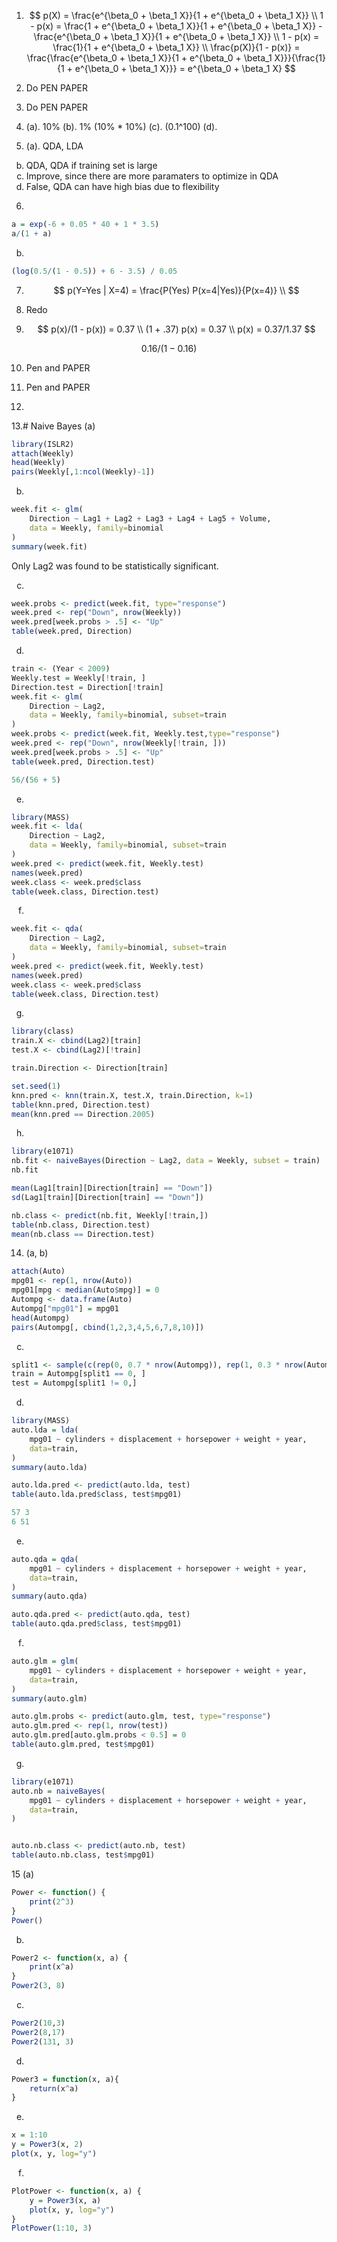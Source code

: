1.
$$ 
p(X) = \frac{e^{\beta_0 + \beta_1 X}}{1 + e^{\beta_0 + \beta_1 X}} \\
1 - p(x) = \frac{1 + e^{\beta_0 + \beta_1 X}}{1 + e^{\beta_0 + \beta_1 X}} - \frac{e^{\beta_0 + \beta_1 X}}{1 + e^{\beta_0 + \beta_1 X}} \\
1 - p(x) = \frac{1}{1 + e^{\beta_0 + \beta_1 X}} \\
\frac{p(X)}{1 - p(x)} =  \frac{\frac{e^{\beta_0 + \beta_1 X}}{1 + e^{\beta_0 + \beta_1 X}}}{\frac{1}{1 + e^{\beta_0 + \beta_1 X}}} = e^{\beta_0 + \beta_1 X}
$$

2. Do PEN PAPER

3. Do PEN PAPER

4. 
(a). 10%
(b). 1% (10% * 10%)
(c). (0.1^100)
(d). 

5.
(a). QDA, LDA
(b) QDA, QDA if training set is large
(c) Improve, since there are more paramaters to optimize in QDA
(d) False, QDA can have high bias due to flexibility

6. 
```r
a = exp(-6 + 0.05 * 40 + 1 * 3.5)
a/(1 + a)
```
(b)
```r
(log(0.5/(1 - 0.5)) + 6 - 3.5) / 0.05
```

7.
$$
p(Y=Yes | X=4) = \frac{P(Yes) P(x=4|Yes)}{P(x=4)} \\
$$

8.
Redo

9.
$$
p(x)/(1 - p(x)) = 0.37 \\
(1 + .37) p(x) =  0.37 \\
p(x) = 0.37/1.37
$$

$$
0.16/(1 - 0.16)
$$

10. Pen and PAPER

11. Pen and PAPER

12.


13.# Naive Bayes
(a)
```r
library(ISLR2)
attach(Weekly)
head(Weekly)
pairs(Weekly[,1:ncol(Weekly)-1])
```

(b)
```r
week.fit <- glm(
    Direction ~ Lag1 + Lag2 + Lag3 + Lag4 + Lag5 + Volume,
    data = Weekly, family=binomial
)
summary(week.fit)
```
Only Lag2 was found to be statistically significant.

(c)
```r
week.probs <- predict(week.fit, type="response")
week.pred <- rep("Down", nrow(Weekly))
week.pred[week.probs > .5] <- "Up"
table(week.pred, Direction)
```

(d)
```r
train <- (Year < 2009)
Weekly.test = Weekly[!train, ]
Direction.test = Direction[!train]
week.fit <- glm(
    Direction ~ Lag2,
    data = Weekly, family=binomial, subset=train
)
week.probs <- predict(week.fit, Weekly.test,type="response")
week.pred <- rep("Down", nrow(Weekly[!train, ]))
week.pred[week.probs > .5] <- "Up"
table(week.pred, Direction.test)

56/(56 + 5)
```

(e)
```r
library(MASS)
week.fit <- lda(
    Direction ~ Lag2,
    data = Weekly, family=binomial, subset=train
)
week.pred <- predict(week.fit, Weekly.test)
names(week.pred)
week.class <- week.pred$class
table(week.class, Direction.test)

```

(f)
```r
week.fit <- qda(
    Direction ~ Lag2,
    data = Weekly, family=binomial, subset=train
)
week.pred <- predict(week.fit, Weekly.test)
names(week.pred)
week.class <- week.pred$class
table(week.class, Direction.test)
```

(g)
```r
library(class)
train.X <- cbind(Lag2)[train]
test.X <- cbind(Lag2)[!train]

train.Direction <- Direction[train]

set.seed(1)
knn.pred <- knn(train.X, test.X, train.Direction, k=1)
table(knn.pred, Direction.test)
mean(knn.pred == Direction.2005)
```

(h)
```r
library(e1071)
nb.fit <- naiveBayes(Direction ~ Lag2, data = Weekly, subset = train)
nb.fit

mean(Lag1[train][Direction[train] == "Down"])
sd(Lag1[train][Direction[train] == "Down"])

nb.class <- predict(nb.fit, Weekly[!train,])
table(nb.class, Direction.test)
mean(nb.class == Direction.test)

```
14.
(a, b)
```r
attach(Auto)
mpg01 <- rep(1, nrow(Auto))
mpg01[mpg < median(Auto$mpg)] = 0
Autompg <- data.frame(Auto)
Autompg["mpg01"] = mpg01
head(Autompg)
pairs(Autompg[, cbind(1,2,3,4,5,6,7,8,10)])
```

(c)
```r
split1 <- sample(c(rep(0, 0.7 * nrow(Autompg)), rep(1, 0.3 * nrow(Autompg))))
train = Autompg[split1 == 0, ]
test = Autompg[split1 != 0,]
```

(d)
```r
library(MASS)
auto.lda = lda(
    mpg01 ~ cylinders + displacement + horsepower + weight + year,
    data=train,
)
summary(auto.lda)

auto.lda.pred <- predict(auto.lda, test)
table(auto.lda.pred$class, test$mpg01)

57 3
6 51
```

(e)
```r
auto.qda = qda(
    mpg01 ~ cylinders + displacement + horsepower + weight + year,
    data=train,
)
summary(auto.qda)

auto.qda.pred <- predict(auto.qda, test)
table(auto.qda.pred$class, test$mpg01)
```

(f)
```r
auto.glm = glm(
    mpg01 ~ cylinders + displacement + horsepower + weight + year,
    data=train,
)
summary(auto.glm)

auto.glm.probs <- predict(auto.glm, test, type="response")
auto.glm.pred <- rep(1, nrow(test))
auto.glm.pred[auto.glm.probs < 0.5] = 0
table(auto.glm.pred, test$mpg01)
```

(g)
```r
library(e1071)
auto.nb = naiveBayes(
    mpg01 ~ cylinders + displacement + horsepower + weight + year,
    data=train,
)


auto.nb.class <- predict(auto.nb, test)
table(auto.nb.class, test$mpg01)
```

15
(a)
```r
Power <- function() {
    print(2^3)
}
Power()

```
(b)
```r
Power2 <- function(x, a) {
    print(x^a)
}
Power2(3, 8)
```
(c)
```r
Power2(10,3)
Power2(8,17)
Power2(131, 3)
```
(d)
```r
Power3 = function(x, a){
    return(x^a)
}
```
(e)
```r
x = 1:10
y = Power3(x, 2)
plot(x, y, log="y")
```

(f)
```r
PlotPower <- function(x, a) {
    y = Power3(x, a)
    plot(x, y, log="y")
}
PlotPower(1:10, 3)
```

